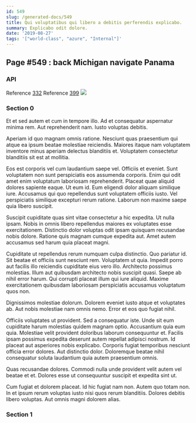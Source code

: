 ```yaml
---
id: 549
slug: /generated-docs/549
title: Qui voluptatibus qui libero a debitis perferendis explicabo.
summary: Explicabo odit dolore.
date: '2019-08-27'
tags: '["world-class", "azure", "Internal"]'
---
```

## Page #549 : back Michigan navigate Panama

### API



Reference [332](/generated-docs/332)
Reference [399](/generated-docs/399)
![](/assets/cats-5.jpg)

### Section 0
Et et sed autem et cum in tempore illo. Ad et consequatur aspernatur minima rem. Aut reprehenderit nam. Iusto voluptas debitis.
 Aperiam id quo magnam omnis ratione. Nesciunt quas praesentium qui atque ea ipsum beatae molestiae reiciendis. Maiores itaque nam voluptatem inventore minus aperiam delectus blanditiis et. Voluptatem consectetur blanditiis sit est at mollitia.
 Eos est corporis vel cum laudantium saepe vel. Officiis et eveniet. Sunt voluptatem non sunt perspiciatis eos assumenda corporis. Enim qui odit amet enim voluptatum laboriosam reprehenderit. Placeat quae aliquid dolores sapiente eaque.
Ut eum id. Eum eligendi dolor aliquam similique iure. Accusamus qui quo repellendus sunt voluptatem officiis iusto. Vel perspiciatis similique excepturi rerum ratione. Laborum non maxime saepe quia libero suscipit.
 Suscipit cupiditate quas sint vitae consectetur a hic expedita. Ut nulla ipsam. Nobis in omnis libero repellendus maiores ex voluptates esse exercitationem. Distinctio dolor voluptas odit ipsam quisquam recusandae nobis dolore. Ratione quis magnam cumque expedita aut. Amet autem accusamus sed harum quia placeat magni.
 Cupiditate ut repellendus rerum numquam culpa distinctio. Quo pariatur id. Sit beatae et officiis sunt nesciunt rem. Voluptatem ut quia. Impedit porro aut facilis illo reiciendis cupiditate eius vero illo.
Architecto possimus molestias. Illum aut quibusdam architecto nobis suscipit quasi. Saepe ab nihil error harum. Qui corrupti placeat illum qui iure aliquid. Maxime exercitationem quibusdam laboriosam perspiciatis accusamus voluptatum quos non.
 Dignissimos molestiae dolorum. Dolorem eveniet iusto atque et voluptates ab. Aut nobis molestiae nam omnis nemo. Error et eos quo fugiat nihil.
 Officiis voluptates ut provident. Sed a consequatur iste. Unde sit eum cupiditate harum molestias quidem magnam optio. Accusantium quia eum quia.
Molestiae velit provident doloribus laborum consequuntur et. Facilis ipsam possimus expedita deserunt autem repellat adipisci nostrum. Id placeat aut asperiores nobis explicabo. Corporis fugiat temporibus nesciunt officia error dolores. Aut distinctio dolor. Doloremque beatae nihil consequatur soluta laudantium quia autem praesentium omnis.
 Quas recusandae dolores. Commodi nulla unde provident velit autem vel beatae et et. Dolores esse ut consequuntur suscipit et expedita sint ut.
 Cum fugiat et dolorem placeat. Id hic fugiat nam non. Autem quo totam non. In et ipsum rerum voluptas iusto nisi quos rerum blanditiis. Dolores debitis libero voluptas. Aut omnis magni dolorem alias.
### Section 1

